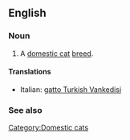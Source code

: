 ==English==

===Noun===
{{en-noun|sg=[[Turkish Vankedisi]]}}

# A [[domestic cat]] [[breed]].

====Translations====
{{top}}
*Italian: [[gatto Turkish Vankedisi]]
{{mid}}

{{bottom}}

===See also===
{{wikipedia|Turkish Vankedisi}}
{{commonscat|Turkish Vankedisi}}

[[Category:Domestic cats]]